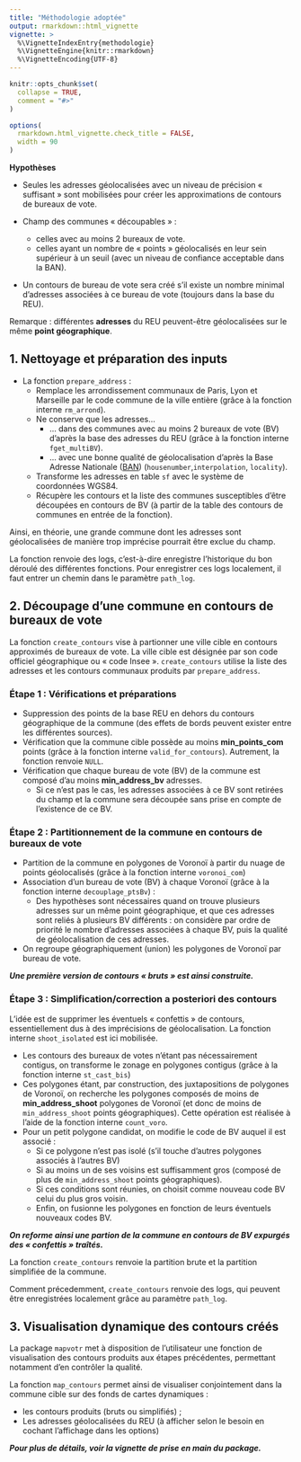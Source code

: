 ```yaml
---
title: "Méthodologie adoptée"
output: rmarkdown::html_vignette
vignette: >
  %\VignetteIndexEntry{methodologie}
  %\VignetteEngine{knitr::rmarkdown}
  %\VignetteEncoding{UTF-8}
---
```


```r
knitr::opts_chunk$set(
  collapse = TRUE,
  comment = "#>"
)

options(
  rmarkdown.html_vignette.check_title = FALSE,
  width = 90
)

```



**Hypothèses**

* Seules les adresses géolocalisées avec un niveau de précision « suffisant » sont mobilisées pour créer les approximations de contours de bureaux de vote.

* Champ des communes « découpables » : 
  
  * celles avec au moins 2 bureaux de vote.
  * celles ayant un nombre de « points » géolocalisés en leur sein supérieur à un seuil (avec un niveau de confiance acceptable dans la BAN).
  
* Un contours de bureau de vote sera créé s'il existe un nombre minimal d'adresses associées à ce bureau de vote (toujours dans la base du REU).

Remarque : différentes **adresses** du REU peuvent-être géolocalisées sur le même **point géographique**.



## 1. Nettoyage et préparation des inputs

<!-- Attention aux indentations ci-dessous. A relire -->

* La fonction `prepare_address` : 
  * Remplace les arrondissement communaux de Paris, Lyon et Marseille par le code commune de la ville entière (grâce à la fonction interne `rm_arrond`).
  * Ne conserve que les adresses... 
    * ... dans des communes avec au moins 2 bureaux de vote (BV) d'après la base des adresses du REU (grâce à la fonction interne `fget_multiBV`).
    * ... avec une bonne qualité de géolocalisation d'après la Base Adresse Nationale ([BAN](https://adresse.data.gouv.fr/)) (`housenumber`,`interpolation`, `locality`).
  * Transforme les adresses en table `sf` avec le système de coordonnées WGS84.
  * Récupère les contours et la liste des communes susceptibles d'être découpées en contours de BV (à partir de la table des contours de communes en entrée de la fonction).

Ainsi, en théorie, une grande commune dont les adresses sont géolocalisées de manière trop imprécise pourrait être exclue du champ.

La fonction renvoie des logs, c'est-à-dire enregistre l'historique du bon déroulé des différentes fonctions.
Pour enregistrer ces logs localement, il faut entrer un chemin dans le paramètre `path_log`.



## 2. Découpage d'une commune en contours de bureaux de vote

La fonction `create_contours` vise à partionner une ville cible en contours approximés de bureaux de vote.
La ville cible est désignée par son code officiel géographique ou « code Insee ».
`create_contours` utilise la liste des adresses et les contours communaux produits par `prepare_address`.

### Étape 1 : Vérifications et préparations
  
  * Suppression des points de la base REU en dehors du contours géographique de la commune (des effets de bords peuvent exister entre les différentes sources).
  * Vérification que la commune cible possède au moins **min_points_com** points (grâce à la fonction interne `valid_for_contours`). Autrement, la fonction renvoie `NULL`.
  * Vérification que chaque bureau de vote (BV) de la commune est composé d'au moins **min_address_bv** adresses.
      - Si ce n'est pas le cas, les adresses associées à ce BV sont retirées du champ et la commune sera découpée sans prise en compte de l'existence de ce BV.

### Étape 2 : Partitionnement de la commune en contours de bureaux de vote

* Partition de la commune en polygones de Voronoï à partir du nuage de points géolocalisés (grâce à la fonction interne `voronoi_com`)
* Association d'un bureau de vote (BV) à chaque Voronoï (grâce à la fonction interne `decouplage_ptsBv`) :
  * Des hypothèses sont nécessaires quand on trouve plusieurs adresses sur un même point géographique, et que ces adresses sont reliés à plusieurs BV différents : on considère par ordre de priorité le nombre d'adresses associées à chaque BV, puis la qualité de géolocalisation de ces adresses.

* On regroupe géographiquement (union) les polygones de Voronoï par bureau de vote.

**_Une première version de contours « bruts » est ainsi construite._**

### Étape 3 : Simplification/correction a posteriori des contours

L'idée est de supprimer les éventuels « confettis » de contours, essentiellement dus à des imprécisions de géolocalisation. La fonction interne `shoot_isolated` est ici mobilisée. 

  * Les contours des bureaux de votes n'étant pas nécessairement contigus, on     transforme le zonage en polygones contigus (grâce à la fonction interne `st_cast_bis`)
  * Ces polygones étant, par construction, des juxtapositions de polygones de Voronoï, on recherche les polygones composés de moins de **min_address_shoot** polygones de Voronoï (et donc de moins de `min_address_shoot` points géographiques). Cette opération est réalisée à l'aide de la fonction interne `count_voro`.
  * Pour un petit polygone candidat, on modifie le code de BV auquel il est associé :
    * Si ce polygone n'est pas isolé (s'il touche d'autres polygones associés à l'autres BV)
    * Si au moins un de ses voisins est suffisamment gros (composé de plus de `min_address_shoot` points géographiques).
    * Si ces conditions sont réunies, on choisit comme nouveau code BV celui du plus gros voisin.
    * Enfin, on fusionne les polygones en fonction de leurs éventuels nouveaux codes BV.
    
**_On reforme ainsi une partion de la commune en contours de BV expurgés des « confettis » traîtés._**

La fonction `create_contours` renvoie la partition brute et la partition simplifiée de la commune.

Comment précedemment, `create_contours` renvoie des logs, qui peuvent être enregistrées localement grâce au paramètre `path_log`.

## 3. Visualisation dynamique des contours créés

La package `mapvotr` met à disposition de l'utilisateur une fonction de visualisation des contours produits aux étapes précédentes, permettant notamment d'en contrôler la qualité.

La fonction `map_contours` permet ainsi de visualiser conjointement dans la commune cible sur des fonds de cartes dynamiques :

  * les contours produits (bruts ou simplifiés) ;
  * Les adresses géolocalisées du REU (à afficher selon le besoin en cochant l'affichage dans les options)
  
**_Pour plus de détails, voir la vignette de prise en main du package._**